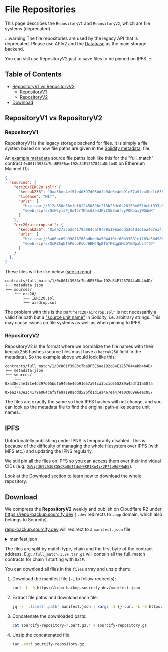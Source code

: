
# File Repositories

This page describes the `RepositoryV1` and `RepositoryV2`, which are file systems (deprecated).

:::warning
The file repositories are used by the legacy API that is deprecated. Please use APIv2 and the [Database](/docs/repository/sourcify-database/) as the main storage backend.

You can still use RepositoryV2 just to save files to be pinned on IPFS.
:::


## Table of Contents

- [RepositoryV1 vs RepositoryV2](#repositoryv1-vs-repositoryv2)
  - [RepositoryV1](#repositoryv1)
  - [RepositoryV2](#repositoryv2)
- [Download](#download)


## RepositoryV1 vs RepositoryV2

### RepositoryV1
RepositoryV1 is the legacy storage backend for files. It is simply a file system based on how file paths are given in the [Solidity metadata](/docs/metadata). file.

An [example metadata](https://repo.sourcify.dev/contracts/full_match/1/0x801f3983c7baBF5E6ae192c84E1257844aDb4b4D/metadata.json) source file paths look like this for the "full_match" contract `0x801f3983c7baBF5E6ae192c84E1257844aDb4b4D` on Ethereum Mainnet (1):
```json
{
  "sources": {
    "erc20/IERC20.sol": {
      "keccak256": "0xa38ec4e151e4d397d05bdfb94e6e4eb91e57a9fca3bc1c655289a4adf31a58fa",
      "license": "MIT",
      "urls": [
        "bzz-raw://312e850e36efbf0f2450896c213b23dc0a28150e051bcbf933a8b9211627c44b",
        "dweb:/ipfs/QmWsyisPjDwTJrTMhsGZa4JHiCS63mWfsyVQKbaijWGdmK"
      ]
    },
    "erc20/airdrop.sol": {
      "keccak256": "0xea27a3e2c4179a064caf9fe9a198addd526fd1d1ea467ea474a0c069e6eac957",
      "urls": [
        "bzz-raw://6a86bc69b99876768bdbddba504410cf60b33681e1203a36d98840bf2ab8a42b",
        "dweb:/ipfs/QmRZSqNfAPduoPoUJ6BM4NpBTbTKBqg5Mz5YBNpaUz4TfQ"
      ]
    }
  },
}
```

These files will be like below ([see in repo](https://repo.sourcify.dev/contracts/full_match/1/0x801f3983c7baBF5E6ae192c84E1257844aDb4b4D/)):
```
contracts/full_match/1/0x801f3983c7baBF5E6ae192c84E1257844aDb4b4D/
├── metadata.json
└── sources/
    └── erc20/
        ├── IERC20.sol
        └── airdrop.sol
```
The problem with this is the part `"erc20/airdrop.sol"` is not necessarily a valid file path but a ["source unit name"](https://docs.soliditylang.org/en/v0.8.27/path-resolution.html#virtual-filesystem:~:text=assigned%20a%20unique-,source%20unit%20name,-which%20is%20an) in Solidity, i.e. arbitrary strings. This may cause issues on file systems as well as when pinning to IPFS.

### RepositoryV2

RepositoryV2 is the format where we normalize the file names with their keccak256 hashes (source files must have a `keccak256` field in the metadata). So the example above would look like this:

```
contracts/full_match/1/0x801f3983c7baBF5E6ae192c84E1257844aDb4b4D/
├── metadata.json
└── sources/
    └── 0xa38ec4e151e4d397d05bdfb94e6e4eb91e57a9fca3bc1c655289a4adf31a58fa
    └── 0xea27a3e2c4179a064caf9fe9a198addd526fd1d1ea467ea474a0c069e6eac957
```

The files are exactly the same so their IPFS hashes will not change, and you can look up the metadata file to find the original path-alike source unit names.

## IPFS

Unfortunatelly publishing under IPNS is temporarily disabled. This is because of the difficulty of managing the whole filesystem over IPFS (with MFS etc.) and updating the IPNS regularly. 

We still pin all the files on IPFS so you can access them over their individual CIDs (e.g. [`QmVij3h9z536ZG5cRpUmTfdoN9KR1Xp4ix2P7to9dPHgE5`](https://ipfs.io/ipfs/QmVij3h9z536ZG5cRpUmTfdoN9KR1Xp4ix2P7to9dPHgE5)).

Look at the [Download section](#download) to learn how to download the whole repository.

## Download

We compress the **RepositoryV2** weekly and publish on Cloudflare R2 under https://repo-backup.sourcify.dev ( `.dev` redirects to `.app` domain, which also belongs to Sourcify). 

<TotalRepoSize/>

[repo-backup.sourcify.dev](https://repo-backup.sourcify.dev) will redirect to a `manifest.json` file:

<details>
<summary>manifest.json</summary>

```json
{
  "description": "Manifest file for when the Sourcify file repository was uploaded",
  "timestamp": 1726030203254,
  "dateStr": "2024-09-11T04:50:03.254904Z",
  "files": [
    {
      "path": "/sourcify-repository-2025-01-06T03-00-24/full_match.1.00.tar.gz"
      "sizeInBytes": 2097152000
    },
    {
      "path": "/sourcify-repository-2025-01-06T03-00-24/full_match.1.01.tar.gz"
      "sizeInBytes": 800472503
    },
    ...
  ]
}
```
</details>

The files are split by match type, chain and the first byte of the contract address. 
E.g. `/full_match.1.2F.tar.gz` will contain all the full_match contracts for chain 1 starting with `0x2F`.

You can download all files in the `files` array and unzip them:

1. Download the manifest file (`-L` to follow redirects):
   ```bash
   curl -L -O https://repo-backup.sourcify.dev/manifest.json
   ```

2. Extract file paths and download each file:
   ```bash
   jq -r '.files[].path' manifest.json | xargs -I {} curl -L -O https://repo-backup.sourcify.dev/{}
   ```

3. Concatenate the downloaded parts:
   ```bash
   cat sourcify-repository-*.part.gz.* > sourcify-repository.gz
   ```

4. Unzip the concatenated file:
   ```bash
   tar -xvzf sourcify-repository.gz
   ```
